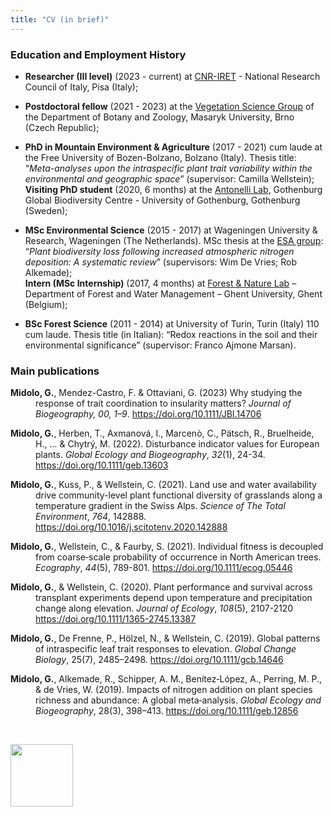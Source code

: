 ```yaml
---
title: "CV (in brief)"
---
```


### **Education and Employment History**

-   **Researcher (III level)** (2023 - current) at [CNR-IRET](https://www.iret.cnr.it/en/){target="_blank"} - National Research Council of Italy, Pisa (Italy);

-   **Postdoctoral fellow** (2021 - 2023) at the [Vegetation Science Group](https://botzool.cz/vegsci/){target="_blank"} of the Department of Botany and Zoology, Masaryk University, Brno (Czech Republic);

-   **PhD in Mountain Environment & Agriculture** (2017 - 2021) cum laude at the Free University of Bozen-Bolzano, Bolzano (Italy). Thesis title: "*Meta-analyses upon the intraspecific plant trait variability within the environmental and geographic space*" (supervisor: Camilla Wellstein);\
    **Visiting PhD student** (2020, 6 months) at the [Antonelli Lab](https://antonelli-lab.net/){target="_blank"}, Gothenburg Global Biodiversity Centre - University of Gothenburg, Gothenburg (Sweden);

-   **MSc Environmental Science** (2015 - 2017) at Wageningen University & Research, Wageningen (The Netherlands). MSc thesis at the [ESA group](https://www.wur.nl/en/research-results/chair-groups/environmental-sciences/environmental-systems-analysis-group.htm){target="_blank"}: "*Plant biodiversity loss following increased atmospheric nitrogen deposition: A systematic review*" (supervisors: Wim De Vries; Rob Alkemade); **\
    Intern (MSc Internship)** (2017, 4 months) at [Forest & Nature Lab](https://www.ugent.be/bw/environment/en/research/fornalab){target="_blank"} -- Department of Forest and Water Management -- Ghent University, Ghent (Belgium);

-   **BSc Forest Science** (2011 - 2014) at University of Turin, Turin (Italy) 110 cum laude. Thesis title (in Italian): "Redox reactions in the soil and their environmental significance" (supervisor: Franco Ajmone Marsan).

### Main publications

::: {style="text-indent: -40px; padding-left: 40px;"}
**Midolo, G.**, Mendez-Castro, F. & Ottaviani, G. (2023) Why studying the response of trait coordination to insularity matters? *Journal of Biogeography, 00, 1--9*. <https://doi.org/10.1111/JBI.14706>

**Midolo, G.**, Herben, T., Axmanová, I., Marcenò, C., Pätsch, R., Bruelheide, H., \... & Chytrý, M. (2022). Disturbance indicator values for European plants. *Global Ecology and Biogeography*, *32*(1), 24-34. <https://doi.org/10.1111/geb.13603>

**Midolo, G.**, Kuss, P., & Wellstein, C. (2021). Land use and water availability drive community-level plant functional diversity of grasslands along a temperature gradient in the Swiss Alps. *Science of The Total Environment*, *764*, 142888. <https://doi.org/10.1016/j.scitotenv.2020.142888>

**Midolo, G.**, Wellstein, C., & Faurby, S. (2021). Individual fitness is decoupled from coarse‐scale probability of occurrence in North American trees. *Ecography*, *44*(5), 789-801. <https://doi.org/10.1111/ecog.05446>

**Midolo, G.**, & Wellstein, C. (2020). Plant performance and survival across transplant experiments depend upon temperature and precipitation change along elevation. *Journal of Ecology*, *108*(5), 2107-2120 <https://doi.org/10.1111/1365-2745.13387>

**Midolo, G.**, De Frenne, P., Hölzel, N., & Wellstein, C. (2019). Global patterns of intraspecific leaf trait responses to elevation. *Global Change Biology*, 25(7), 2485--2498. <https://doi.org/10.1111/gcb.14646>

**Midolo, G.**, Alkemade, R., Schipper, A. M., Benítez‐López, A., Perring, M. P., & de Vries, W. (2019). Impacts of nitrogen addition on plant species richness and abundance: A global meta‐analysis. *Global Ecology and Biogeography*, 28(3), 398--413. <https://doi.org/10.1111/geb.12856>
:::

\

![](imgs/butvec.svg){fig-align="center" width="100"}
